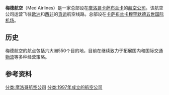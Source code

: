 {{unreferenced|time=2016-10-12T21:27:24+00:00}}
{{Infobox Airline
|airline        = 梅德航空 <br> Med Airlines
|logo           =
|logo_size      =
|fleet_size     = 5
|destinations   = 8
|IATA           = –
|ICAO           = –
|callsign       = –
|parent         =
|company_slogan = 我们是摩洛哥第一家货运公司。 <br> First Air Cargo Company in Morocco
|founded        = 1997年
|ceased         =
|headquarters   = {{MAR}} [[卡萨布兰卡|卡萨布兰卡]]
|key_people     =
|hubs           = {{MAR}} [[穆罕默德五世国际机场|穆罕默德五世国际机场]]
|secondary_hubs =
|focus_cities   =
|frequent_flyer =
|lounge         =
|alliance       =
|website        = {{URL|med-airlines.com}}
}}

'''梅德航空'''（Med Airlines）是一家总部设在[[摩洛哥|摩洛哥]][[卡萨布兰卡|卡萨布兰卡]]的[[航空公司|航空公司]]。该航空公司运营飞往[[欧洲|欧洲]]和[[西非|西非]]的[[货运|货运]]航空线路。总部设在[[卡萨布兰卡|卡萨布兰卡]][[穆罕默德五世国际机场|穆罕默德五世国际机场]]。

==历史==
梅德航空的航点包括六大洲550个目的地，目前在继续致力于拓展国内和国际交通[[物流|物流]]等多种经营策略。

== 参考资料 ==
{{reflist}}

{{Airlines of Morocco}}
[[分类:摩洛哥航空公司|分类:摩洛哥航空公司]]
[[分类:1997年成立的航空公司|分类:1997年成立的航空公司]]